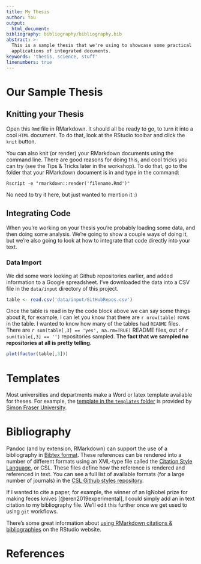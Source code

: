 ```yaml
---
title: My Thesis
author: You
output: 
  html_document:
bibliography: bibliography/bibliography.bib
abstract: >-
  This is a sample thesis that we're using to showcase some practical
  applications of integrated documents.
keywords: 'thesis, science, stuff'
linenumbers: true
---
```


# Our Sample Thesis

## Knitting your Thesis

Open this `Rmd` file in RMarkdown. It should all be ready to go, to turn it into a cool `HTML` document. To do that, look at the RStudio toolbar and click the `knit` button.

You can also knit (or render) your RMarkdown documents using the command line. There are good reasons for doing this, and cool tricks you can try (see the Tips & Tricks later in the workshop). To do that, go to the folder that your RMarkdown document is in and type in the command:

```
Rscript -e "rmarkdown::render('filename.Rmd')"
```

No need to try it here, but just wanted to mention it :)

## Integrating Code

When you're working on your thesis you're probably loading some data, and then doing some analysis. We're going to show a couple ways of doing it, but we're also going to look at how to integrate that code directly into your text.

### Data Import

We did some work looking at Github repositories earlier, and added information to a Google spreadsheet. I've downloaded the data into a CSV file in the `data/input` directory of this project.

```r
table <- read.csv('data/input/GitHubRepos.csv')
```

Once the table is read in by the code block above we can say some things about it, for example, I can let you know that there are `r nrow(table)` rows in the table. I wanted to know how many of the tables had `README` files. There are `r sum(table[,3] == 'yes', na.rm=TRUE)` README files, out of `r sum(table[,3] == '')` repositories sampled. **The fact that we sampled no repositories at all is pretty telling.**

```r
plot(factor(table[,3]))
```

# Templates

Most universities and departments make a Word or latex template available for theses. For example, the [template in the `templates` folder](templates/thesistemplate.docx) is provided by [Simon Fraser University](https://www.lib.sfu.ca/help/publish/thesis/templates).

# Bibliography

Pandoc (and by extension, RMarkdown) can support the use of a bibliography in [Bibtex format](http://www.bibtex.org/). These references can be rendered into a number of different formats using an XML-type file called the [Citation Style Language](https://citationstyles.org/), or CSL. These files define how the reference is rendered and referenced in text. You can see a full list of available formats (for a large number of journals) in the [CSL Github styles repository](https://github.com/citation-style-language/styles).

If I wanted to cite a paper, for example, the winner of an IgNobel prize for making feces knives [@eren2019experimental], I could simply add an in text citation to my bibliography file. We'll edit this further once we get used to using `git` workflows.

There's some great information about [using RMarkdown citations & bibliographies](https://rmarkdown.rstudio.com/authoring_bibliographies_and_citations.html) on the RStudio website.

# References
